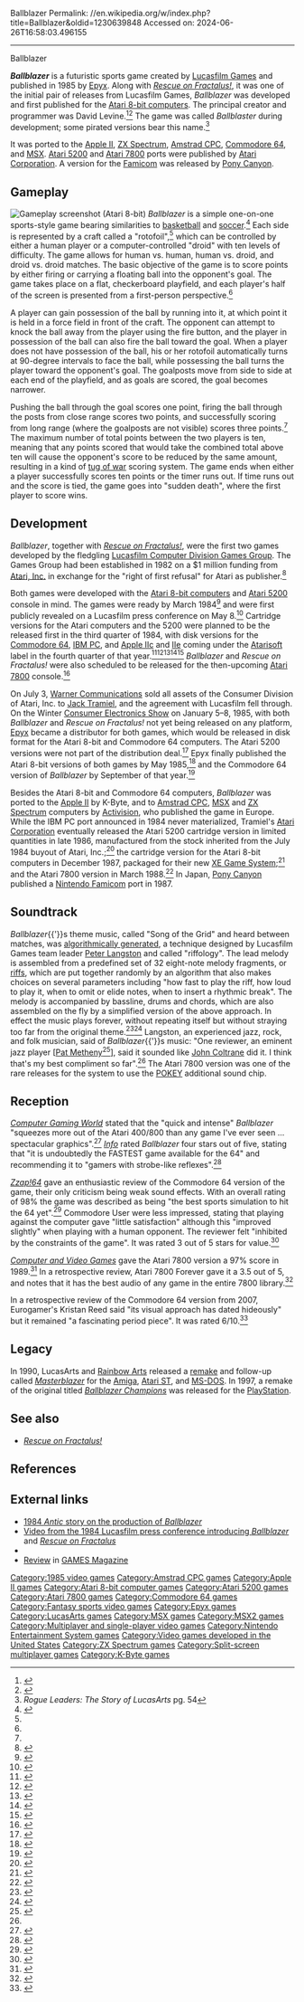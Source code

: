 Ballblazer
Permalink: //en.wikipedia.org/w/index.php?title=Ballblazer&oldid=1230639848
Accessed on: 2024-06-26T16:58:03.496155



------
Ballblazer
{{Short description|1985 video game}}
{{Infobox video game
|title = Ballblazer
|image = Ballblazer Coverart.png
|developer = [[Lucasfilm Games]]
|publisher = [[Epyx]]<br />[[Activision]]<br />[[Atari Corporation]]<br />[[Pony Canyon]] (Famicom)
|director = David Levine
|designer = David Levine<br />[[Peter Langston]]<br />David Riordan<br />Garry Hare
|composer = [[Russell Lieblich]]
|engine =
|released = '''1985:''' Atari 8-bit,<ref name="analog-review">{{cite magazine |last=Leyenberger |first=Arthur |date=August 1985 |title=Rescue on Fractalus and Ballblazer - A REVIEW |url=https://archive.org/details/analog-computing-magazine-33/page/n81 |access-date=2021-07-10 |magazine=[[ANALOG Computing]] |number=33 |page=81}}</ref> C64, Apple II<br />'''1986:''' 5200, CPC, MSX, Spectrum<br />'''1987:'''  7800, Atari 8-bit cartridge<br />'''1988:''' Famicom
|genre = [[Sports game|Sports]], [[Action game|action]]
|modes = [[Single-player]], [[Multiplayer video game|multiplayer]]
|platforms = [[Amstrad CPC]], [[Apple II]], [[Atari 8-bit]], [[Atari 5200]], [[Atari 7800]], [[Commodore 64]], [[Nintendo Entertainment System|Famicom]], [[MSX]], [[ZX Spectrum]]
}}

'''''Ballblazer''''' is a futuristic sports game created by [[Lucasfilm Games]] and published in 1985 by [[Epyx]]. Along with ''[[Rescue on Fractalus!]]'', it was one of the initial pair of releases from Lucasfilm  Games, ''Ballblazer'' was developed and first published for the [[Atari 8-bit computers]]. The principal creator and programmer was David Levine.<ref name="antic">{{cite magazine |last=Ciraolo |first=Michael |date=August 1984 |title=Lucasfilm & Atari - Creative Partners |url=http://www.atarimagazines.com/v3n4/lucasfilm.html |access-date=2021-07-10 |magazine=[[Antic (magazine)|Antic]] |volume=3 |number=4 |pages=40–42}}</ref>{{rp|41}}<ref>{{cite web|url=http://grokware.com/dl/resume.html |title=Aaron David Levine |publisher= |date= |accessdate=2019-10-28}}</ref> The game was called ''Ballblaster'' during development; some pirated versions bear this name.<ref>''Rogue Leaders: The Story of LucasArts'' pg. 54</ref>

It was ported  to the [[Apple II series|Apple II]], [[ZX Spectrum]], [[Amstrad CPC]], [[Commodore 64]], and [[MSX]]. [[Atari 5200]] and [[Atari 7800]] ports were published  by [[Atari Corporation]]. A version for the [[Nintendo Entertainment System|Famicom]] was released by [[Pony Canyon]].

==Gameplay==
[[File:Ballblazer_Atari_8-bit_PAL_screenshot.png|thumb|left|Gameplay screenshot (Atari 8-bit)]]
''Ballblazer'' is a simple one-on-one sports-style game bearing similarities to [[basketball]] and [[association football|soccer]].<ref name="compute">{{cite magazine |last=Halfhill |first=Tom R. |date=September 1985 |title=Rescue On Fractalus! And Ballblazer |url=https://www.atarimagazines.com/compute/issue64/review_rescue.php |access-date=2021-07-10 |magazine=[[Compute!]] |volume=7 |issue=9 #64 |department=Reviews |pages=61–62}}</ref> Each side is represented by a craft called a "rotofoil",<ref name="compute"/> which can be controlled by either a human player or a computer-controlled "droid" with ten levels of difficulty. The game allows for human vs. human, human vs. droid, and droid vs. droid matches. The basic objective of the game is to score points by either firing or carrying a floating ball into the opponent's goal. The game takes place on a flat, checkerboard playfield, and each player's half of the screen is presented from a first-person perspective.<ref name="compute"/>

A player can gain possession of the ball by running into it, at which point it is held in a force field in front of the craft. The opponent can attempt to knock the ball away from the player using the fire button, and the player in possession of the ball can also fire the ball toward the goal. When a player does not have possession of the ball, his or her rotofoil automatically turns at 90-degree intervals to face the ball, while possessing the ball turns the player toward the opponent's goal. The goalposts move from side to side at each end of the playfield, and as goals are scored, the goal becomes narrower.

Pushing the ball through the goal scores one point, firing the ball through the posts from close range scores two points, and successfully scoring from long range (where the goalposts are not visible) scores three points.<ref name="compute"/>  The maximum number of total points between the two players is ten, meaning that any points scored that would take the combined total above ten will cause the opponent's score to be reduced by the same amount, resulting in a kind of [[tug of war]] scoring system. The game ends when either a player successfully scores ten points or the timer runs out. If time runs out and the score is tied, the game goes into "sudden death", where the first player to score wins.

==Development==
''Ballblazer'', together with ''[[Rescue on Fractalus!]]'', were the first two games developed by the fledgling [[Lucasfilm Games|Lucasfilm Computer Division Games Group]]. The Games Group had been established in 1982 on a $1 million funding from [[Atari, Inc.]] in exchange for the "right of first refusal" for Atari as publisher.<ref name="filfire">{{cite web |last=Maher |first=Jimmy |title=A New Force in Games, Part 1: Fractal Dreamers |website=The Digital Antiquarian |date=2015-07-10 |url=https://www.filfre.net/2015/07/a-new-force-in-games-part-1-fractal-dreamers/ |access-date=2021-07-10}}</ref>

Both games were developed with the [[Atari 8-bit computers]] and [[Atari 5200]] console in mind. The games were ready by March 1984<ref name="lucasarts-history">{{cite web|url=http://www.lucasarts.com/20th/history_1.htm |archive-url=https://web.archive.org/web/20060428061222/http://www.lucasarts.com/20th/history_1.htm |url-status=dead |archive-date=2006-04-28 |title=LucasArts Entertainment Company &#124; 20th Anniversary |date= |accessdate=2019-10-28}}</ref> and were first publicly revealed on a Lucasfilm press conference on May 8.<ref name="ce-84-5">{{cite magazine |author=<!--Staff writer(s); no by-line.--> |date=May 1984 |title=Secret Project Unveiled |url=https://archive.org/details/ComputerEntertainer/computerentertai01unse/page/n300 |magazine=[[Computer Entertainer]] |volume=3 |number=2 |page=1}}</ref> Cartridge versions for the Atari computers and the 5200 were planned to be the released first in the third quarter of 1984, with disk versions for the [[Commodore 64]], [[IBM PC]], and [[Apple IIc]] and [[Apple IIe|IIe]] coming under the [[Atarisoft]] label in the fourth quarter of that year.<ref name="sentinel">{{cite news |last=Sirard |first=Jack |title=Atari, Lucasfilm join forces for new video games |work=[[Santa Cruz Sentinel]] |volume=128 |number=111 |department=Business |date=1984-05-09 |place=San Rafael |page=B-7 |url=https://cdnc.ucr.edu/?a=d&d=SCS19840509.1.21&e=-------en--20--1--txt-txIN--------1 |access-date=2021-07-10}}</ref><ref name="mercury-8">{{cite news |last=Greer |first=Jonathan |title='Star Wars' creator teams up with Atari|work=[[San Jose Mercury News]] |date=1984-05-08 |place=San Rafael |page=1G |url=http://www.langston.com/LFGames/SJMN19840508.html |access-date=2021-07-10}}</ref><ref name="mercury-9">{{cite news |last=Greer |first=Jonathan |title='Star Wars' creator teams up with Atari|work=[[San Jose Mercury News]] |date=1984-05-09 |place=San Rafael |page=1G |url=http://www.langston.com/LFGames/SJMN19840509.html |access-date=2021-07-10}}</ref><ref name="upi">{{cite press release |last=Leighty |first=John M. |date=1984-05-08 |title=Lucasfilm 'force' enters video game market |url=https://www.upi.com/Archives/1984/05/08/Lucasfilm-force-enters-video-game-market/9795452836800/ |location=San Rafael, California |publisher=[[United Press International]] |access-date=2021-07-10}}</ref><ref name="infoworld">{{cite magazine |last=Mace|first=Scott |date=1984-06-04 |title=Atari unveils Lucasfilm games |url=https://books.google.com/books?id=vi4EAAAAMBAJ&pg=PA12 |access-date=2021-07-10 |magazine=[[InfoWorld]] |volume=6 |issue=23 |page=12}}</ref> ''Ballblazer'' and ''Rescue on Fractalus!'' were also scheduled to be released for the then-upcoming [[Atari 7800]] console.<ref name="atari-1984-05-21">{{cite press release |author=<!--Not stated--> |date=1984-05-21 |title=Atari unveils advanced video game that is expandable to introductory computer |url=http://www.atari7800.org/museum/PressDoc1s.htm |location=New York City |publisher=[[Atari, Inc.]] |access-date=2021-07-10}}</ref>

On July 3, [[Warner Communications]] sold all assets of the Consumer Division of Atari, Inc. to [[Jack Tramiel]], and the agreement with Lucasfilm fell through. On the Winter [[Consumer Electronics Show]] on January 5–8, 1985, with both ''Ballblazer'' and ''Rescue on Fractalus!'' not yet being released on any platform, [[Epyx]] became a distributor for both games, which would be released in disk format for the Atari 8-bit and Commodore 64 computers. The Atari 5200 versions were not part of the distribution deal.<ref name="ce-85-2">{{cite magazine |author=<!--Staff writer(s); no by-line.--> |date=February 1985 |title=Looking Back on an Interesting C.E.S. |url=https://archive.org/details/ComputerEntertainer/computerentertai01unse/page/n444 |magazine=[[Computer Entertainer]] |volume=3 |number=11 |page=1}}</ref> Epyx finally published the Atari 8-bit versions of both games by May 1985,<ref name="ce-85-5">{{cite magazine |author=<!--Staff writer(s); no by-line.--> |date=May 1985 |title=Ballblazer and Rescue on Fractalus! |url=https://archive.org/details/ComputerEntertainer/computerentertai01unse/page/n493 |magazine=[[Computer Entertainer]] |department=Critically Speaking..Atari Computers |volume=4 |number=2 |page=2}}</ref> and the Commodore 64 version of ''Ballblazer'' by September of that year.<ref name="ce-85-9">{{cite magazine |author=<!--Staff writer(s); no by-line.--> |date=September 1985 |title=Availability Update |url=https://archive.org/details/ComputerEntertainer/computerentertai01unse/page/n569 |magazine=[[Computer Entertainer]] |volume=4 |number=6 |page=14}}</ref>

Besides the Atari 8-bit and Commodore 64 computers, ''Ballblazer'' was ported to the [[Apple II]] by K-Byte, and to [[Amstrad CPC]], [[MSX]] and [[ZX Spectrum]] computers by [[Activision]], who published the game in Europe. While the IBM PC port announced in 1984 never materialized, Tramiel's [[Atari Corporation]] eventually released the Atari 5200 cartridge version in limited quantities in late 1986, manufactured from the stock inherited from the July 1984 buyout of Atari, Inc.;<ref name="ce-87-2">{{cite magazine |author=<!--Staff writer(s); no by-line.--> |date=February 1987 |title=Atari 2600 and 7800 Sellouts in '86 |url=https://archive.org/details/ComputerEntertainer/computerentertai01unse/page/n838 |magazine=Computer Entertainer |volume=5 |number=11 |page=11}}</ref> the cartridge version for the Atari 8-bit computers in December 1987, packaged for their new [[Atari XEGS|XE Game System]];<ref name="ce-88-1">{{cite magazine |author=<!--Staff writer(s); no by-line.--> |date=January 1988 |title=Initial Games for the XE Game System Ship |url=https://archive.org/details/ComputerEntertainer/computerentertai00unse/page/n17 |magazine=Computer Entertainer |volume=6 |number=10 |page=12}}</ref> and the Atari 7800 version in March 1988.<ref name="palmbeach">{{cite news |author=<!--Staff writer(s)/no by-line.--> |title=Atari introduces 45 new video game titles |work=[[The Palm Beach Post]] |volume=80 |number=205 |department=Holiday Gift Guide |edition=Final |date=1988-11-24 |page=56 |url=https://palmbeachpost.newspapers.com/search/#query=ballblazer&t=4012&ymd=1988-11-24 |url-access=subscription |access-date=2021-07-10}}</ref> In Japan, [[Pony Canyon]] published a [[Nintendo Famicom]] port in 1987.

==Soundtrack==
{{listen |filename=Ballblazer.ogg |title=''Ballblazer'' music sample|description=A sample of ''Ballblazer'' music from the Commodore 64 version }}

''Ballblazer''{{'}}s theme music, called "Song of the Grid" and heard between matches, was [[algorithmic composition|algorithmically generated]], a technique designed by Lucasfilm Games team leader [[Peter Langston]] and called "riffology". The lead melody is assembled from a predefined set of 32 eight-note melody fragments, or [[riff]]s, which are put together randomly by an algorithm that also makes choices on several parameters including "how fast to play the riff, how loud to play it, when to omit or elide notes, when to insert a rhythmic break". The melody is accompanied by bassline, drums and chords, which are also assembled on the fly by a simplified version of the above approach. In effect the music plays forever, without repeating itself but without straying too far from the original theme.<ref>{{cite conference |title=Six Techniques for Algorithmic Music Composition |url=http://www.langston.com/Papers/amc.pdf |last=Langston |first=Peter S. |authorlink=Peter Langston |date=1989-11-02 |conference=15th International Computer Music Conference, Columbus, Ohio |page=6 |accessdate=2011-06-03}}</ref><ref>{{cite conference |title=(201) 644-2332 or Eedie & Eddie on the Wire, An Experiment in Music Generation |url=http://langston.com/Papers/2332.pdf |last=Langston |first=Peter S. |authorlink=Peter Langston |year=1986 |conference=Summer, 1986 Usenix Association meeting |pages=4–5 |accessdate=2011-06-03}}</ref> Langston, an experienced jazz, rock, and folk musician, said of ''Ballblazer''{{'}}s music: "One reviewer, an eminent jazz player <nowiki>[</nowiki>[[Pat Metheny]]<ref>{{cite conference |title=The Influence of the UNIX Operating System on the Development of Two Video Games |url=http://www.langston.com/Papers/vidgam.pdf |last=Langston |first=Peter S. |authorlink=Peter Langston |year=1985 |conference=Spring, 1985 European Unix User's Group meeting |page=7 |accessdate=2011-06-03}}</ref>], said it sounded like [[John Coltrane]] did it. I think that's my best compliment so far".<ref name="antic"/>{{rp|41}} The Atari 7800 version was one of the rare releases for the system to use the [[POKEY]] additional sound chip.

==Reception==
{{Video game reviews
| Z64=98%<ref>Zzap!64 review, [[Newsfield Publications]], issue 9, page 12</ref>
|award1Pub = ''Zzap!64''
|award1 = Gold Medal
}}
''[[Computer Gaming World]]'' stated that the "quick and intense" ''Ballblazer'' "squeezes more out of the Atari 400/800 than any game I've ever seen ... spectacular graphics".<ref name="williams19850607">{{cite magazine | title=Lucasfilm Enters Home Gaming | magazine=Computer Gaming World | date=June–July 1985 | author=Williams, Gregg | page=22}}</ref> ''[[Info (magazine)|Info]]'' rated ''Ballblazer'' four stars out of five, stating that "it is undoubtedly the FASTEST game available for the 64" and recommending it to "gamers with strobe-like reflexes".<ref name="info198601">{{Cite magazine | last1=Dunnington | first1=Benn | last2=Brown | first2=Mark R. | date=December 1985 – January 1986 | url=https://archive.org/stream/info-magazine-09/Info_Issue_09_1985_Dec-Jan_1986#page/n5/mode/2up | title=C-64/128 Gallery | magazine=Info | pages=4–5, 88–93 | access-date=2019-03-19}}</ref>

''[[Zzap!64]]'' gave an enthusiastic review of the Commodore 64 version of the game, their only criticism being weak sound effects. With an overall rating of 98% the game was described as being "the best sports simulation to hit the 64 yet".<ref>{{cite web|url=http://www.zzap64.co.uk/cgi-bin/displaypage.pl?issue=009&page=013&magazine=zzap |title=View a Scan |publisher= |date= |accessdate=2019-10-28}}</ref> Commodore User were less impressed, stating that playing against the computer gave "little satisfaction" although this "improved slightly" when playing with a human opponent. The reviewer felt "inhibited by the constraints of the game". It was rated 3 out of 5 stars for value.<ref>{{Cite web|url=https://archive.org/details/commodore-user-magazine-29/page/n24/mode/1up?view=theater|title = Commodore User Magazine Issue 29|date = February 1986}}</ref>

''[[Computer and Video Games]]'' gave the Atari 7800 version a 97% score in 1989.<ref>{{cite journal |title=Complete Games Guide |journal=[[Computer and Video Games]] |date=16 October 1989 |issue=Complete Guide to Consoles |pages=46–77 |url=https://retrocdn.net/images/9/98/CompleteGuideToConsoles_UK_01.pdf#page=46}}</ref> In a retrospective review, Atari 7800 Forever gave it a 3.5 out of 5, and notes that it has the best audio of any game in the entire 7800 library.<ref>{{cite web|last1=Funkmaster V|title=REVIEW: Ballblazer |website=Atari 7800 Forever |url=http://www.atari7800forever.com/ballblazerreview.html}}</ref>

In a retrospective review of the Commodore 64 version from 2007, Eurogamer's Kristan Reed said "its visual approach has dated hideously" but it remained "a fascinating period piece". It was rated 6/10.<ref>{{Cite web|url=https://www.eurogamer.net/articles/ballblazer-review|title = Ballblazer|website = [[Eurogamer]]|date = 26 October 2007}}</ref>

==Legacy==
In 1990, LucasArts and [[Rainbow Arts]] released a [[Video game remake|remake]] and follow-up called ''[[Masterblazer]]'' for the [[Amiga]], [[Atari ST]], and [[MS-DOS]]. In 1997, a remake of the original titled ''[[Ballblazer Champions]]'' was released for the [[PlayStation (console)|PlayStation]].

==See also==
* ''[[Rescue on Fractalus!]]''

==References==
{{reflist}}

==External links==
* [http://www.atarimagazines.com/v3n4/lucasfilm.html 1984 ''Antic'' story on the production of ''Ballblazer'']
* [http://www.electriceggplant.com/ballblazer.html Video from the 1984 Lucasfilm press conference introducing ''Ballblazer''] and ''[http://www.electriceggplant.com/rescue.html Rescue on Fractalus]''
* {{MobyGames|id=/ballblazer|name=''Ballblazer''}}
* [https://archive.org/details/games-58-1984-december/page/52/mode/2up Review] in [[GAMES Magazine]]

[[Category:1985 video games]]
[[Category:Amstrad CPC games]]
[[Category:Apple II games]]
[[Category:Atari 8-bit computer games]]
[[Category:Atari 5200 games]]
[[Category:Atari 7800 games]]
[[Category:Commodore 64 games]]
[[Category:Fantasy sports video games]]
[[Category:Epyx games]]
[[Category:LucasArts games]]
[[Category:MSX games]]
[[Category:MSX2 games]]
[[Category:Multiplayer and single-player video games]]
[[Category:Nintendo Entertainment System games]]
[[Category:Video games developed in the United States]]
[[Category:ZX Spectrum games]]
[[Category:Split-screen multiplayer games]]
[[Category:K-Byte games]]